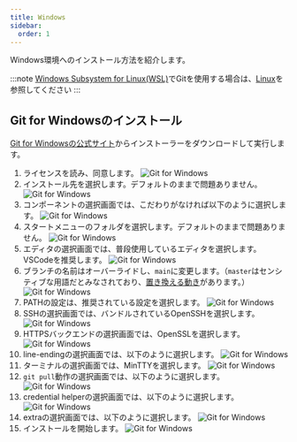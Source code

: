 ```yaml
---
title: Windows
sidebar:
  order: 1
---
```



Windows環境へのインストール方法を紹介します。

:::note
[Windows Subsystem for Linux(WSL)](https://learn.microsoft.com/ja-jp/windows/wsl/about)でGitを使用する場合は、[Linux](../linux)を参照してください
:::

## Git for Windowsのインストール

[Git for Windowsの公式サイト](https://gitforwindows.org/)からインストーラーをダウンロードして実行します。

<Steps>

1. ライセンスを読み、同意します。
   ![Git for Windows](../../../../assets/git-for-windows/1_license.png)
2. インストール先を選択します。デフォルトのままで問題ありません。
   ![Git for Windows](../../../../assets/git-for-windows/2_location.png)
3. コンポーネントの選択画面では、こだわりがなければ以下のように選択します。
   ![Git for Windows](../../../../assets/git-for-windows/3_components.png)
4. スタートメニューのフォルダを選択します。デフォルトのままで問題ありません。
   ![Git for Windows](../../../../assets/git-for-windows/4_start-menu.png)
5. エディタの選択画面では、普段使用しているエディタを選択します。VSCodeを推奨します。
   ![Git for Windows](../../../../assets/git-for-windows/5_editor.png)
6. ブランチの名前はオーバーライドし、`main`に変更します。（`master`はセンシティブな用語だとみなされており、[置き換える動き](https://www.publickey1.jp/blog/20/githubmainmastermain.html)があります。）
   ![Git for Windows](../../../../assets/git-for-windows/6_branch.png)
7. PATHの設定は、推奨されている設定を選択します。
   ![Git for Windows](../../../../assets/git-for-windows/7_path.png)
8. SSHの選択画面では、バンドルされているOpenSSHを選択します。
   ![Git for Windows](../../../../assets/git-for-windows/8_ssh.png)
9. HTTPSバックエンドの選択画面では、OpenSSLを選択します。
   ![Git for Windows](../../../../assets/git-for-windows/9_ssl.png)
10. line-endingの選択画面では、以下のように選択します。
    ![Git for Windows](../../../../assets/git-for-windows/10_line-ending.png)
11. ターミナルの選択画面では、MinTTYを選択します。
    ![Git for Windows](../../../../assets/git-for-windows/11_emulator.png)
12. `git pull`動作の選択画面では、以下のように選択します。
    ![Git for Windows](../../../../assets/git-for-windows/12_pull.png)
13. credential helperの選択画面では、以下のように選択します。
    ![Git for Windows](../../../../assets/git-for-windows/13_credential.png)
14. extraの選択画面では、以下のように選択します。
    ![Git for Windows](../../../../assets/git-for-windows/14_extra.png)
15. インストールを開始します。
    ![Git for Windows](../../../../assets/git-for-windows/15_install.png)

</Steps>
